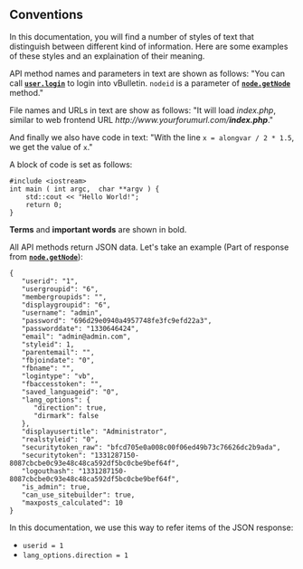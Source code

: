 == Conventions  ==

In this documentation, you will find a number of styles of text that distinguish between different kind of information. Here are some examples of these styles and an explaination of their meaning. 

API method names and parameters in text are shown as follows: "You can call <tt>'''[[VB5_API:user.login|user.login]]'''</tt> to login into vBulletin. <code>nodeid</code> is a parameter of <tt>'''[[VB5_API:node.getNode|node.getNode]]'''</tt> method."

File names and URLs in text are show as follows: "It will load ''index.php'', similar to web frontend URL ''<nowiki>http://www.yourforumurl.com/</nowiki>'''index.php'''''."

And finally we also have code in text: "With the line <tt>x = alongvar / 2 * 1.5</tt>, we get the value of <tt>x</tt>."

A block of code is set as follows:
<pre>#include <iostream>
int main ( int argc,  char **argv ) {
    std::cout << "Hello World!";
    return 0;
}</pre>

'''Terms''' and '''important words''' are shown in bold.

All API methods return JSON data. Let's take an example (Part of response from <tt>'''[[VB5_API:node.getNode|node.getNode]]'''</tt>):
<pre>{
   "userid": "1",
   "usergroupid": "6",
   "membergroupids": "",
   "displaygroupid": "6",
   "username": "admin",
   "password": "696d29e0940a4957748fe3fc9efd22a3",
   "passworddate": "1330646424",
   "email": "admin@admin.com",
   "styleid": 1,
   "parentemail": "",
   "fbjoindate": "0",
   "fbname": "",
   "logintype": "vb",
   "fbaccesstoken": "",
   "saved_languageid": "0",
   "lang_options": {
      "direction": true,
      "dirmark": false
   },
   "displayusertitle": "Administrator",
   "realstyleid": "0",
   "securitytoken_raw": "bfcd705e0a008c00f06ed49b73c76626dc2b9ada",
   "securitytoken": "1331287150-8087cbcbe0c93e48c48ca592df5bc0cbe9bef64f",
   "logouthash": "1331287150-8087cbcbe0c93e48c48ca592df5bc0cbe9bef64f",
   "is_admin": true,
   "can_use_sitebuilder": true,
   "maxposts_calculated": 10
}</pre>

In this documentation, we use this way to refer items of the JSON response:
* <tt>userid = 1</tt>
* <tt>lang_options.direction = 1</tt>